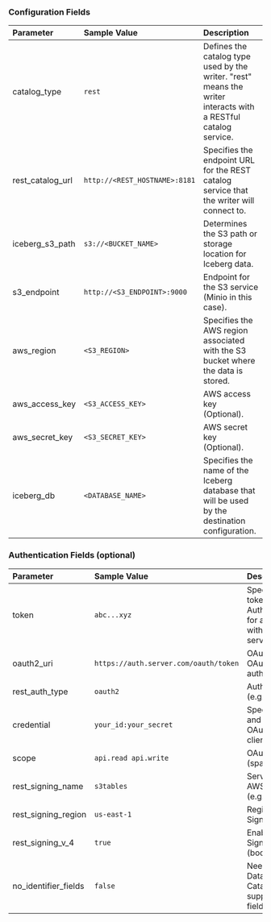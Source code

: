 ### Configuration Fields

| Parameter        | Sample Value                     | Description                                                                                                           |
|:-----------------|:---------------------------------|:-----------------------------------------------------------------------------------------------------------------------|
| catalog_type     | `rest`                | Defines the catalog type used by the writer. "rest" means the writer interacts with a RESTful catalog service.        |
| rest_catalog_url | `http://<REST_HOSTNAME>:8181`            | Specifies the endpoint URL for the REST catalog service that the writer will connect to.                              |
| iceberg_s3_path  | `s3://<BUCKET_NAME>`                        | Determines the S3 path or storage location for Iceberg data.|
| s3_endpoint      | `http://<S3_ENDPOINT>:9000`            | Endpoint for the S3 service (Minio in this case).                                                                     |
| aws_region       | `<S3_REGION>`                        | Specifies the AWS region associated with the S3 bucket where the data is stored.                                      |
| aws_access_key   | `<S3_ACCESS_KEY>`                            | AWS access key (Optional).                                                                      |
| aws_secret_key   | `<S3_SECRET_KEY>`                         | AWS secret key (Optional).                                                                   |
| iceberg_db       | `<DATABASE_NAME>`                    | Specifies the name of the Iceberg database that will be used by the destination configuration.                        |


### Authentication Fields (optional)

| Parameter           | Sample Value                        | Description                                                                                                   |
| :------------------ | :---------------------------------- | :------------------------------------------------------------------------------------------------------------ |
| token               | `abc...xyz `                          | Specifies the Bearer token sent in the Authorization header for authenticating with the REST catalog service. |
| oauth2_uri          | `https://auth.server.com/oauth/token` | OAuth2 server URI for OAuth2 authentication.                                                                  |
| rest_auth_type      | `oauth2`                              | Authentication type (e.g., "oauth2").                                                                         |
| credential          | `your_id:your_secret`                 | Specifies the client ID and secret for OAuth2, formatted as client_id:client_secret.                          |
| scope               | `api.read api.write`                  | OAuth2 scopes (space-separated).                                                                              |
| rest_signing_name   | `s3tables`                            | Service name for AWS Signature V4 (e.g., "s3tables").                                                         |
| rest_signing_region | `us-east-1`                           | Region for AWS Signature V4 signing.                                                                          |
| rest_signing_v_4    | `true`                              | Enable AWS Signature V4 signing (boolean).                                                                    |
| no_identifier_fields| `false`                             | Needed to set true for Databricks Unity Catalog as it doesn't support identifier fields                       |
